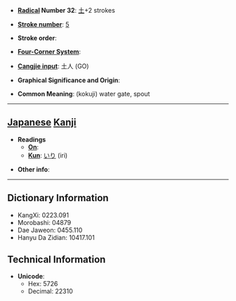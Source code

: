 * '''[[Wiktionary:Chinese radical index| Radical]] Number 32''': [[Wiktionary:Chinese radical index 土|土]]+2 strokes

* '''[[Wiktionary:Chinese total strokes index|Stroke number]]''': [[Wiktionary:Chinese total strokes index 5|5]]

* '''Stroke order''': 

* '''[[Wiktionary:Chinese four corner index|Four-Corner System]]''': 

* '''[[Wiktionary:Chinese Cangjie index|Cangjie input]]''': 土人 (GO)

* '''Graphical Significance and Origin''': 

* '''Common Meaning''': (kokuji) water gate, spout

----

== [[Japanese]] [[Kanji]] ==

* '''Readings'''
** '''[[On]]''': 
** '''[[Kun]]''': [[いり]] (iri)

* '''Other info''':  

----

== Dictionary Information ==

* KangXi: 0223.091
* Morobashi: 04879
* Dae Jaweon: 0455.110
* Hanyu Da Zidian: 10417.101

== Technical Information ==

* '''Unicode''':
** Hex: 5726
** Decimal: 22310